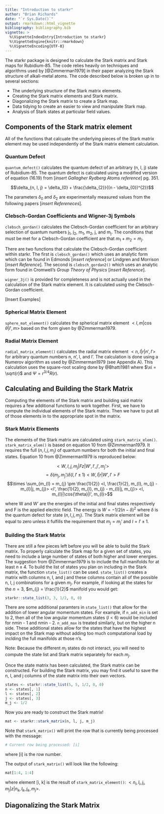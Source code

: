 ```yaml
---
title: "Introduction to starkr"
author: "Brian Richards"
date: "`r Sys.Date()`"
output: rmarkdown::html_vignette
bibliography: bibliography.bib
vignette: >
  %\VignetteIndexEntry{Introduction to starkr}
  %\VignetteEngine{knitr::rmarkdown}
  %\VignetteEncoding{UTF-8}
---
```


The starkr package is designed to calculate the Stark matrix and Stark maps 
for Rubidium-85. The code relies heavily on techniques and algorithms used by 
[@Zimmerman1979] in their paper analyzing the Stark structure of alkali-metal 
atoms. The code described below is broken up in to several sections:

* The underlying structure of the Stark matrix elements.
* Creating the Stark matrix elements and Stark matrix.
* Diagonalizing the Stark matrix to create a Stark map.
* Data tidying to create an easier to view and manipulate Stark map.
* Analysis of Stark states at particular field values.

## Components of the Stark matrix element
All of the functions that calcuate the underlying pieces of the Stark matrix 
element may be used independently of the Stark matrix element calculation.

### Quantum Defect
`quantum_defect()` calculates the quantum defect of an arbitrary (n, l, j) 
state of Rubidium-85. The quantum defect is calculated using a modified version 
of equation (16.19) from [_insert Gallagher Rydberg Atoms reference_] pg. 351. 

$$\delta_{n, l, j} = \delta_{0} + \frac{\delta_{2}}{(n - \delta_{0})^{2}}$$

The parameters $\delta_{0}$ and $\delta_{2}$ are experimentally measured values 
from the following papers [_insert Refereneces_].

### Clebsch-Gordan Coefficients and Wigner-3j Symbols
`clebsch_gordan()` calculates the Clebsch-Gordan coefficient for an arbitrary 
selection of quantum numbers j~1~, j~2~, m~1~, m~2~, j, and m~j~. The conditions 
that must be met for a Clebsch-Gordan coefficient are that $m_{1} + m_{2} = 
m_{j}$.

There are two functions that calculate the Clebsch-Gordan coefficient within 
starkr. The first is `clebsch_gordan()` which uses an analytic form which can 
be found in Edmonds [_insert reference_] or Lindgren and Morrison 
[_insert Reference_]. The second is `clebsch_gordan2()` which uses an analytic 
form found in Cromwell's _Group Theory of Physics_ [_insert Reference_].

`wigner_3j()` is provided for completeness and is not actually used in the 
calculation of the Stark matrix element. It is calculated using the 
Clebsch-Gordan coefficient. 

[Insert Examples]

### Spherical Matrix Element
`sphere_mat_element()` calculates the spherical matrix element
$<l, m|\cos{\theta}|l', m>$ based on the form given by @Zimmerman1979.

### Radial Matrix Element
`radial_matrix_element()` calculates the radial matrix element 
$<n, l|r|n', l'>$ for arbitrary quantum numbers n, n', l, and l'. The 
calculation is done using a Numerov algorithm as used by @Zimmerman1979 (see 
Appendix A). This calculation uses the square-root scaling done by @Bhatti1981 
where $\xi = \sqrt{r}$ and $\Psi = r^{3/4} R(r)$.

## Calculating and Building the Stark Matrix

Computing the elements of the Stark matrix and building said matrix requires 
a few additional functions to work together. First, we have to compute the 
individual elements of the Stark matrix. Then we have to put all of those 
elements in to the appropriate spot in the matrix.

### Stark Matrix Elements

The elements of the Stark matrix are calculated using `stark_matrix_elem()`. 
`stark_matrix_elem()` is based on equation 10 from @Zimmerman1979. It requires 
the full $(n, l, j, m_{j})$ of quantum numbers for both the initial and final 
states. Equation 10 from @Zimmerman1979 is reproduced below:

$$<W, l, j, m_{j}|Fz|W', l', j', m_{j}'>$$ 
$$= \delta(m_{j}, m_{j}') \delta(l, l'\pm 1) <W, l| r |W', l'>F$$
$$\times \sum_{m_{l} = m_{j} \pm \frac{1}{2}} 
<l, \frac{1}{2}, m_{l}, m_{j} - m_{l}|j, m_{j}>
<l', \frac{1}{2}, m_{l}, m_{j} - m_{l}|j, m_{j}>
<l, m_{l}|\cos{\theta}|l', m_{l}>$$

where W and W' are the energies of the initial and final states respectively 
and F is the applied electric field. The energy is $W = -1/2(n - \delta)^{2}$ 
where $\delta$ is the quantum defect for state $(n, l, j, m_{j})$. The Stark 
matrix element will be equal to zero unless it fulfills the requirement that 
$m_{j} = m_{j}'$ and $l = l' \pm 1$.

### Building the Stark Matrix

There are still a few pieces left before you will be able to build the Stark 
matrix. To properly calculate the Stark map for a given set of states, you 
need to include a large number of states of both higher and lower energies. 
The suggestion from @Zimmerman1979 is to include the full manifolds for at 
least $n \pm 4$. To build the list of states you plan on including in the 
Stark matrix, the function `state_list()` can be used. `state_list()` creates 
a matrix with columns n, l, and j and these columns contain all of the possible 
n, l, j combinations for a given $m_{j}$. For example, if looking at the 
states for the $n = 3$, $m_{j} = \frac{1}{2}$ manifold you would get:
```r
starkr::state_list(3, 3, 1/2, 0, 0)
```

There are some additional paramters in `state_list()` that allow for the 
addition of lower angular momentum states. For example, if `n_add_min` is set 
to 2, then all of the low angular momentum states ($l < 6$) would be included 
for nmin - 1 and nmin - 2. `n_add_max` is treated similarly, but on the higher 
n side. These additional states allow for the states that have the highest 
impact on the Stark map without adding too much computational load by inclding 
the full manifolds at those n's. 

Note: Because the different $m_{j}$ states do not interact, you will need to 
compute the state list and Stark matrix separately for each $m_{j}$.

Once the state matrix has been calculated, the Stark matrix can be constructed. 
For building the Stark matrix, you may find it useful to save the n, l, and j 
columns of the state matrix into their own vectors.
```r
states <- starkr::state_list(5, 5, 1/2, 0, 0)
n <- states[, 1]
l <- states[, 2]
j <- states[, 3]
m_j <- 1/2
```

Now you are ready to construct the Stark matrix!

```r
mat <- starkr::stark_matrix(n, l, j, m_j)
```

Note that `stark_matrix()` will print the row that is currently being 
processed with the message:

```r
# Current row being processed: [i]
```

where [i] is the row number.

The output of `stark_matrix()` will look like the following:

```r
mat[1:4, 1:4]
```

where element [i, k] is the result of `stark_matrix_element()`: 
$<n_{i}, l_{i}, j_{i}, m_j| z | n_{k}, l_{k}, j_{k}, m_j>$.

## Diagonalizing the Stark Matrix

